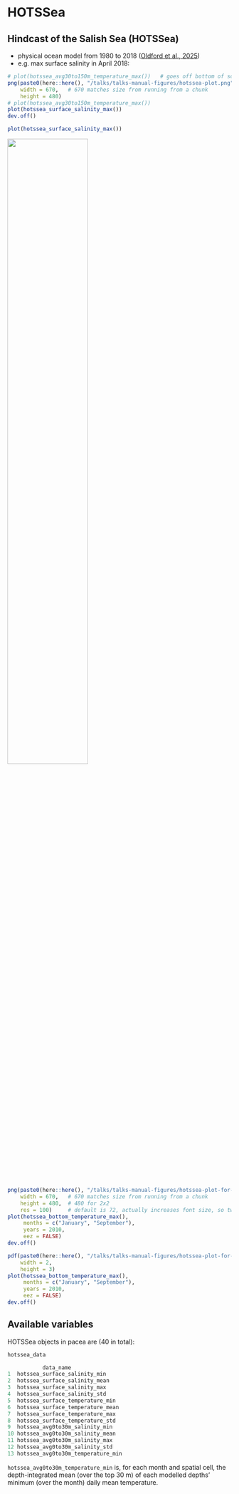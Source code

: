 # HOTSSea

## Hindcast of the Salish Sea (HOTSSea)

- physical ocean model from 1980 to 2018 ([Oldford et al.,
2025](https://doi.org/10.5194/gmd-2024-58))
- e.g. max surface salinity in April 2018:
```r
# plot(hotssea_avg30to150m_temperature_max())   # goes off bottom of screen
png(paste0(here::here(), "/talks/talks-manual-figures/hotssea-plot.png"),
    width = 670,   # 670 matches size from running from a chunk
    height = 480)
# plot(hotssea_avg30to150m_temperature_max())
plot(hotssea_surface_salinity_max())
dev.off()
```

```r
plot(hotssea_surface_salinity_max())
```

![](talks-manual-figures/hotssea-plot.png){width=60%}

```r
png(paste0(here::here(), "/talks/talks-manual-figures/hotssea-plot-for-sopo-25-report-2.png"),
    width = 670,   # 670 matches size from running from a chunk
    height = 480,  # 480 for 2x2
    res = 100)     # default is 72, actually increases font size, so tweak as desired
plot(hotssea_bottom_temperature_max(),
     months = c("January", "September"),
     years = 2010,
     eez = FALSE)
dev.off()

pdf(paste0(here::here(), "/talks/talks-manual-figures/hotssea-plot-for-sopo-25-report-2.pdf"),
    width = 2,
    height = 3)
plot(hotssea_bottom_temperature_max(),
     months = c("January", "September"),
     years = 2010,
     eez = FALSE)
dev.off()
```

## Available variables

HOTSSea objects in pacea are (40 in total):
```r
hotssea_data

           data_name
1  hotssea_surface_salinity_min
2  hotssea_surface_salinity_mean
3  hotssea_surface_salinity_max
4  hotssea_surface_salinity_std
5  hotssea_surface_temperature_min
6  hotssea_surface_temperature_mean
7  hotssea_surface_temperature_max
8  hotssea_surface_temperature_std
9  hotssea_avg0to30m_salinity_min
10 hotssea_avg0to30m_salinity_mean
11 hotssea_avg0to30m_salinity_max
12 hotssea_avg0to30m_salinity_std
13 hotssea_avg0to30m_temperature_min
```
\pause

`hotssea_avg0to30m_temperature_min` is, for each month and spatial cell, the depth-integrated mean (over the top 30 m) of each modelled depths’ minimum (over the month) daily mean temperature.

<!-- # 14 hotssea_avg0to30m_temperature_mean
# 15 hotssea_avg0to30m_temperature_max
# 16 hotssea_avg0to30m_temperature_std
# 17 hotssea_avg30to150m_salinity_min
# 18 hotssea_avg30to150m_salinity_mean
19 hotssea_avg30to150m_salinity_max
20 hotssea_avg30to150m_salinity_std
# See hotssea.Rmd if want the remaining ones -->
